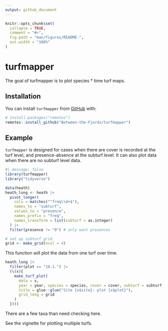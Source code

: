 ```yaml
---
output: github_document
---
```


<!-- README.md is generated from README.Rmd. Please edit that file -->

```r
knitr::opts_chunk$set(
  collapse = TRUE,
  comment = "#>",
  fig.path = "man/figures/README-",
  out.width = "100%"
)
```

# turfmapper

<!-- badges: start -->
<!-- badges: end -->

The goal of turfmapper is to plot species * time turf maps.

## Installation

You can install `turfmapper` from  [GitHub](https://github.com/) with:

``` r
# install.packages("remotes")
remotes::install_github("Between-the-Fjords/turfmapper")
```
## Example

`turfmapper` is designed for cases when there are cover is recorded at the turf level, and presence-absence at the subturf level. It can also plot data when there are no subturf level data.

```r
#| message: false
library(turfmapper)
library("tidyverse")

data(heath)
heath_long <- heath |>
  pivot_longer(
    cols = matches("^freq\\d+$"),
    names_to = "subturf",
    values_to = "presence",
    names_prefix = "freq",
    names_transform = list(subturf = as.integer)
  ) |>
  filter(presence != "0") # only want presences

# set up subturf grid
grid <- make_grid(ncol = 4)
```

This function will plot the data from one turf over time. 

```r
heath_long |>
  filter(plot == "10.1.") |>
  (\(x){
    make_turf_plot(
      data = x,
      year = year, species = species, cover = cover, subturf = subturf,
      title = glue::glue("Site {x$site}: plot {x$plot}"),
      grid_long = grid
    )
  })()
```

There are a few taxa than need checking here.

See the vignette for plotting multiple turfs.
